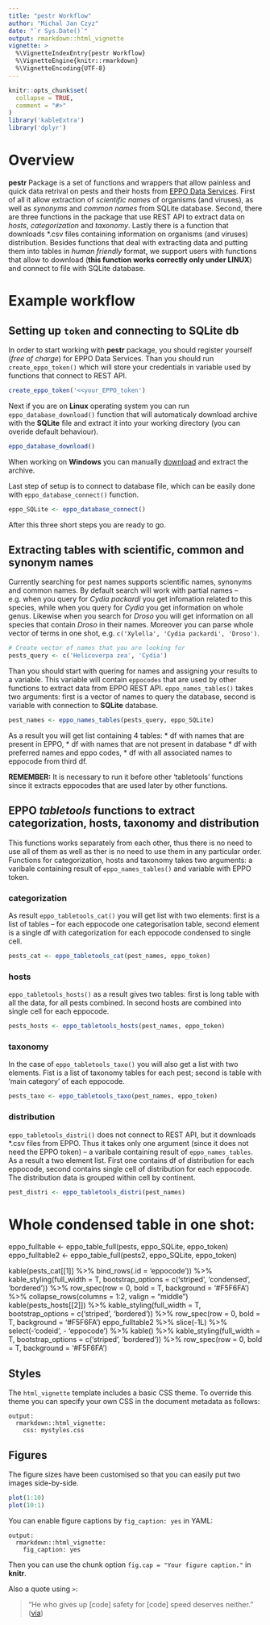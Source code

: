 ```yaml
---
title: "pestr Workflow"
author: "Michal Jan Czyz"
date: "`r Sys.Date()`"
output: rmarkdown::html_vignette
vignette: >
  %\VignetteIndexEntry{pestr Workflow}
  %\VignetteEngine{knitr::rmarkdown}
  %\VignetteEncoding{UTF-8}
---
```


```r
knitr::opts_chunk$set(
  collapse = TRUE,
  comment = "#>"
)
library('kableExtra')
library('dplyr')
```

# Overview

**pestr** Package is a set of functions and wrappers that allow painless and quick data retrival on pests and their hosts from [EPPO Data Services](https://data.eppo.int/). First of all it allow extraction of *scientific names* of organisms (and viruses), as well as *synonyms* and *common names* from SQLite database. Second, there are three functions in the package that use REST API to extract data on *hosts*, *categorization* and *taxonomy*. Lastly there is a function that downloads \*.csv files containing information on organisms (and viruses) distribution. Besides functions that deal with extracting data and putting them into tables in *human friendly* format, we support users with functions that allow to download (**this function works correctly only under LINUX**) and connect to file with SQLite database.

# Example workflow

## Setting up `token` and connecting to **SQLite db**
In order to start working with **pestr** package, you should register yourself (*free of charge*) for EPPO Data Services. Than you should run `create_eppo_token()` which will store your credentials in variable used by functions that connect to REST API.

```r
create_eppo_token('<<your_EPPO_token')
```

Next if you are on **Linux** operating system you can run `eppo_database_download()` function that will automaticaly download archive with the **SQLite** file and extract it into your working directory (you can overide default behaviour).

```r
eppo_database_download()
```

When working on **Windows** you can manually [download](https://data.eppo.int/files/sqlite.zip) and extract the archive.

Last step of setup is to connect to database file, which can be easily done with `eppo_database_connect()` function.

```r
eppo_SQLite <- eppo_database_connect()
```

After this three short steps you are ready to go.

## Extracting tables with scientific, common and synonym names

Currently searching for pest names supports scientific names, synonyms and common names. By default search will work with
partial names -- e.g. when you query for *Cydia packardi* you get infomation related to this species, while when you query for *Cydia* you get information on whole genus. Likewise when you search for *Droso* you will get information on all species that contain *Droso* in their names. Moreover you can parse whole vector of terms in one shot, e.g. `c('Xylella', 'Cydia packardi', 'Droso')`.

```r
# Create vector of names that you are looking for
pests_query <- c('Helicoverpa zea', 'Cydia')
```

Than you should start with quering for names and assigning your results to a variable. This variable will contain `eppocodes` that are used by other functions to extract data from EPPO REST API. `eppo_names_tables()` takes two arguments: first is a vector of names to query the database, second is variable with connection to **SQLite** database.

```r
pest_names <- eppo_names_tables(pests_query, eppo_SQLite)
```

As a result you will get  list containing 4 tables:
* df with names that are present in EPPO,
* df with names that are not present in database
* df with preferred names and eppo codes,
* df with all associated names to eppocode from third df. 

**REMEMBER:** It is necessary to run it before other 'tabletools' functions since it extracts eppocodes that are used later by other functions.

## EPPO *tabletools* functions to extract categorization, hosts, taxonomy and distribution

This functions works separately from each other, thus there is no need to use all of them as well as ther is no need to use them in any particular order. Functions for categorization, hosts and taxonomy takes two arguments: a varibale containing result of `eppo_names_tables()` and variable with EPPO token. 

### categorization
As result `eppo_tabletools_cat()` you will get list with two elements: first is a list of tables -- for each eppocode one categorisation table, second element is a single df with categorization for each eppocode condensed to single cell.

```r
pests_cat <- eppo_tabletools_cat(pest_names, eppo_token)
```

### hosts
`eppo_tabletools_hosts()` as a result gives two tables: first is long table with all the data, for all pests combined. In second hosts are combined into single cell for each eppocode.

```r
pests_hosts <- eppo_tabletools_hosts(pest_names, eppo_token)
```

### taxonomy

In the case of `eppo_tabletools_taxo()` you will also get a list with two elements. Fist is a list of taxonomy tables for each pest; second is table with 'main category' of each eppocode.

```r
pests_taxo <- eppo_tabletools_taxo(pest_names, eppo_token)
```

### distribution
`eppo_tabletools_distri()` does not connect to REST API, but it downloads \*.csv files from EPPO. Thus it takes only one argument (since it does not need the EPPO token) -- a varibale containing result of `eppo_names_tables`. As a result a two element list. First one contains df of distribution for each eppocode, second contains single cell of distribution for each eppocode. The distribution data is grouped within cell by continent.

```r
pest_distri <- eppo_tabletools_distri(pest_names)
```

# Whole condensed table in one shot:
eppo_fulltable <- eppo_table_full(pests, eppo_SQLite, eppo_token)
eppo_fulltable2 <- eppo_table_full(pests2, eppo_SQLite, eppo_token)

kable(pests_cat[[1]] %>%
        bind_rows(.id = 'eppocode')) %>%
  kable_styling(full_width = T, bootstrap_options = c('striped', 'condensed', 'bordered')) %>%
  row_spec(row = 0, bold = T, background = '#F5F6FA') %>%
  collapse_rows(columns = 1:2, valign = "middle")
kable(pests_hosts[[2]]) %>%
  kable_styling(full_width = T, bootstrap_options = c('striped', 'bordered')) %>%
  row_spec(row = 0, bold = T, background = '#F5F6FA')
eppo_fulltable2 %>%
  slice(-1L) %>%
  select(-'codeid', - 'eppocode') %>%
  kable() %>%
  kable_styling(full_width = T, bootstrap_options = c('striped', 'bordered')) %>%
  row_spec(row = 0, bold = T, background = '#F5F6FA')



## Styles

The `html_vignette` template includes a basic CSS theme. To override this theme you can specify your own CSS in the document metadata as follows:

    output: 
      rmarkdown::html_vignette:
        css: mystyles.css

## Figures

The figure sizes have been customised so that you can easily put two images side-by-side. 

```r
plot(1:10)
plot(10:1)
```

You can enable figure captions by `fig_caption: yes` in YAML:

    output:
      rmarkdown::html_vignette:
        fig_caption: yes

Then you can use the chunk option `fig.cap = "Your figure caption."` in **knitr**.


Also a quote using `>`:

> "He who gives up [code] safety for [code] speed deserves neither."
([via](https://twitter.com/hadleywickham/status/504368538874703872))
